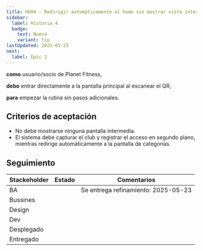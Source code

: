 ```yaml
---
title: HU04 - Redirigir automáticamente al home sin mostrar vista intermendia.
sidebar:
  label: Historia 4
  badge:
    text: Nuevo
    variant: tip
lastUpdated: 2025-05-23
next:
  label: Epic 2
---
```



**como** usuario/socio de Planet Fitness,

**debo** entrar directamente a la pantalla principal al escanear el QR,

**para** empezar la rutina sin pasos adicionales.

## Criterios de aceptación

  - No debe mostrarse ninguna pantalla intermedia.
  - El sistema debe capturar el club y registrar el acceso en segundo plano, mientras redirige automáticamente a la pantalla de categorías.

## Seguimiento

| Stackeholder |                     Estado                    |             Comentarios             |
|--------------|-----------------------------------------------|------------------------------------ |
| BA           | <Badge text="Done" variant="success" />       | Se entrega refinamiento: 2025-05-23 |
| Bussines     | <Badge text="Revisión" variant="note" />      |                                     |
| Design       | <Badge text="N/A" variant="success" />        |                                     |
| Dev          | <Badge text="Pendiente" variant="caution" />  |                                     |
| Desplegado   | <Badge text="Pendiente" variant="caution" />  |                                     |
| Entregado    | <Badge text="Pendiente" variant="caution" />  |                                     |

